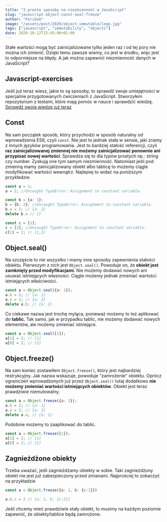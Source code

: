 ```yaml
---
title: "3 proste sposoby na niezmienność w JavaScript"
slug: "javascript-object-const-seal-freeze"
author: "Feridum"
image: "/assets/post/2020/object-immutable/logo.jpg"
tags: ["javascript", "immutability", "objects"]
date: 2020-10-12T15:45:00+02:00
---
```


Stałe wartości mogą być zainicjalizowane tylko jeden raz i od tej pory nie można ich zmienić. Dzięki temu zawsze wiemy, co jest w środku, więc jest to odporniejsze na błędy. A jak można zapewnić niezmienność danych w JavaScript?



## Javascript-exercises

Jeśli już teraz wiesz, jakie to są sposoby, to sprawdź swoje umiejętności w specjalnie przygotowanych ćwiczeniach z JavaScript. Stworzyłem repozytorium z testami, które mają pomóc w nauce i sprawdzić wiedzę. [Sprawdź swoją wiedzę już teraz](https://github.com/Feridum/javascript-exercises)

## Const

Na sam początek sposób, który przychodzi w sposób naturalny od wprowadzenia ES6, czyli `const`. Nie jest to jednak stała w sensie, jaki znamy z innych języków programowania. Jest to bardziej stałość referencji, czyli **raz zainicjalizowanej zmiennej nie możemy zainicjalizować ponownie ani przypisać nowej wartości**. Sprawdza się to dla typów prostych np.: string czy number. Zyskują one tym samym niezmienność. Natomiast jeśli pod zmienną mamy zainicjalizowany obiekt albo tablicę to możemy ciągle modyfikować wartości wewnątrz. Najlepiej to widać na poniższym przykładzie:

```js
const a = 1;
a = 2; //Uncaught TypeError: Assignment to constant variable.

const b = {a: 1};
b = {b: 2}; //Uncaught TypeError: Assignment to constant variable.
b.a = 2; // {a: 2}
delete b.a // {}

const c = [1];
c = [2]; //Uncaught TypeError: Assignment to constant variable.
c[1] = 2; // [1,2]
```

## Object.seal()

Na szczęście to nie wszystko i mamy inne sposoby zapewnienia stałości obiektu. Pierwszym z nich jest `Object.seal()`. Powoduje on, że **obiekt jest zamknięty przed modyfikacjami**. Nie możemy dodawać nowych ani usuwać istniejących własności. Ciągle możemy jednak zmieniać wartości istniejących właściwości.

```js
const a = Object.seal({a: 1});
a.b = 2; // {a: 1}
a.a = 2; // {a: 2}
delete a.b; // {a: 2}
```

Co ciekawe nazwa jest trochę myląca, ponieważ możemy to też aplikować do **tablic.** Tak samo, jak w przypadku tablic, nie możemy dodawać nowych elementów, ale możemy zmieniać istniejące. 

```js
const a = Object.seal([1]);
a[1] = 2; // [1]
a[0] = 2; // [2]
```

## Object.freeze()

Na sam koniec zostawiłem `Object.freeze()`, który jest najbardziej restrykcyjny. Jak nazwa wskazuje, powoduje "zamrożenie" obiektu. Oprócz ograniczeń wprowadzonych już przez `Object.seal()` tutaj dodatkowo **nie możemy zmieniać wartości istniejących obiektów**. Obiekt jest teraz prawdziwie niemutowalny.

```js
const a = Object.freeze({a: 1});
a.b = 2; // {a: 1}
a.a = 2; // {a: 1}
delete a.a; // {a: 1}
```

Podobnie możemy to zaaplikować do tablic.

```js
const a = Object.freeze([1]);
a[1] = 2; // [1]
a[0] = 2; // [1]
```

## Zagnieżdżone obiekty

Trzeba uważać, jeśli zagnieżdżamy obiekty w sobie. Taki zagnieżdżony obiekt nie jest już zabezpieczony przed zmianami. Najprościej to zobaczyć na przykładzie 

```js
const a = Object.freeze({a: 1, b: {c:1}})

a.b.c = 2 // {a: 1, b: {c:2}} 
```

Jeśli chcemy mieć prawdziwie stały obiekt, to musimy na każdym poziomie zapewnić, że obiekty/tablice będą zamrożone.
